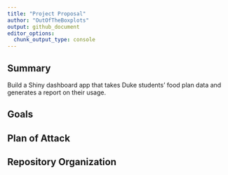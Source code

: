 ```yaml
---
title: "Project Proposal"
author: "OutOfTheBoxplots"
output: github_document
editor_options: 
  chunk_output_type: console
---
```


## Summary

Build a Shiny dashboard app that takes Duke students’ food plan data and generates a report on their usage.

## Goals

## Plan of Attack

## Repository Organization
